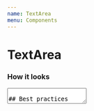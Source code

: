 ```yaml
---
name: TextArea
menu: Components
---
```



# TextArea

### How it looks

<TextArea id="my-id" name="textArea" />

## Best practices

- Use the `htmlFor` prop to associate labels with your text area to make them accessible.

## Basic usage

```jsx
import React, { useState, useCallback } from 'react'
import { Button, TextArea, Label } from '@repay/cactus-web'

export default function Form() {
  const [values, setValues] = useState({ textArea: '' })
  const handleChange = useCallback(
    event => {
      setValues({ ...values, [event.target.name]: event.target.value })
    }
  )
  const handleSubmit = useCallback(
    event => {
      event.preventDefault()
      const data = { ...values }
      // send data to api
    }
  )
  return (
    <form onSubmit={handleSubmit}>
      <Label htmlFor="my-id">Enter some text</Label>
      <TextArea id="my-id" name="textArea" onChange={handleChange} />
      <Button type="submit" variant="action">
        Submit
      </Button>
    </form>
  )
}
```

## Properties

<PropsTable of={TextArea} />
